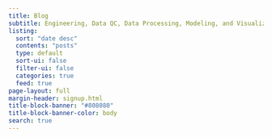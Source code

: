```yaml
---
title: Blog
subtitle: Engineering, Data QC, Data Processing, Modeling, and Visualization
listing:
  sort: "date desc"
  contents: "posts"
  type: default
  sort-ui: false
  filter-ui: false
  categories: true
  feed: true
page-layout: full
margin-header: signup.html
title-block-banner: "#808080"
title-block-banner-color: body
search: true
---
```

